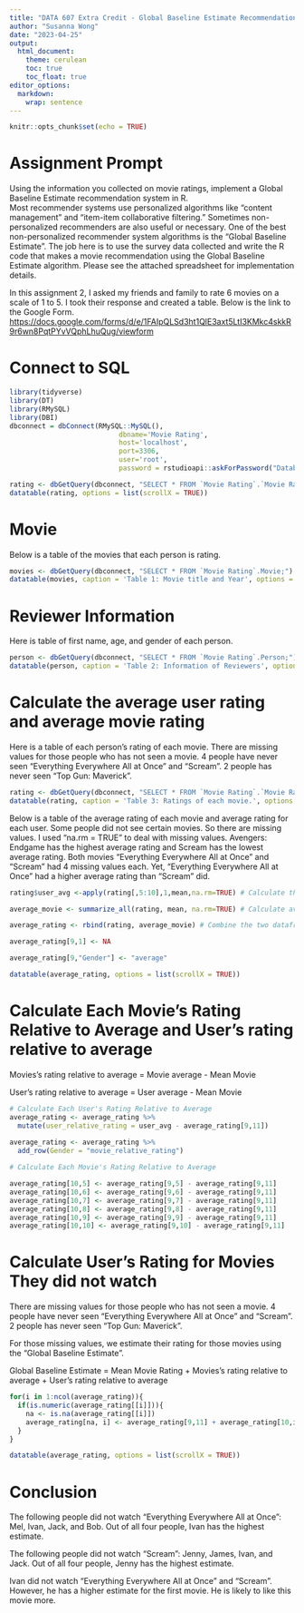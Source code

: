```yaml
---
title: "DATA 607 Extra Credit - Global Baseline Estimate Recommendation System"
author: "Susanna Wong"
date: "2023-04-25"
output:
  html_document:
    theme: cerulean
    toc: true
    toc_float: true
editor_options: 
  markdown: 
    wrap: sentence
---
```


```r
knitr::opts_chunk$set(echo = TRUE)
```

# Assignment Prompt

Using the information you collected on movie ratings, implement a Global Baseline Estimate recommendation system in R.  
Most recommender systems use personalized algorithms like “content management” and “item-item collaborative filtering.” Sometimes non-personalized recommenders are also useful or necessary. One of the best non-personalized recommender system algorithms is the “Global Baseline Estimate".
The job here is to use the survey data collected and write the R code that makes a movie recommendation using the Global Baseline Estimate algorithm.  Please see the attached spreadsheet for implementation details.

In this assignment 2, I asked my friends and family to rate 6 movies on a scale of 1 to 5. I took their response and created a table. Below is the link to the Google Form. <https://docs.google.com/forms/d/e/1FAIpQLSd3ht1QlE3axt5LtI3KMkc4skkR9r6wn8PqtPYvVQphLhuQug/viewform>

# Connect to SQL

```r
library(tidyverse)
library(DT)
library(RMySQL)
library(DBI)
dbconnect = dbConnect(RMySQL::MySQL(),
                           dbname='Movie Rating',
                           host='localhost',
                           port=3306,
                           user='root',
                           password = rstudioapi::askForPassword("Database password"))

rating <- dbGetQuery(dbconnect, "SELECT * FROM `Movie Rating`.`Movie Rating`")
datatable(rating, options = list(scrollX = TRUE))
```

# Movie 
Below is a table of the movies that each person is rating.

```r
movies <- dbGetQuery(dbconnect, "SELECT * FROM `Movie Rating`.Movie;")
datatable(movies, caption = 'Table 1: Movie title and Year', options = list(scrollX = TRUE))
```

# Reviewer Information 
Here is table of first name, age, and gender of each person.

```r
person <- dbGetQuery(dbconnect, "SELECT * FROM `Movie Rating`.Person;")
datatable(person, caption = 'Table 2: Information of Reviewers', options = list(scrollX = TRUE))
```

# Calculate the average user rating and average movie rating
Here is a table of each person's rating of each movie. There are missing values for those people who has not seen a movie. 4 people have never seen "Everything Everywhere All at Once" and "Scream". 2 people has never seen "Top Gun: Maverick".

```r
rating <- dbGetQuery(dbconnect, "SELECT * FROM `Movie Rating`.`Movie Rating`")
datatable(rating, caption = 'Table 3: Ratings of each movie.', options = list(scrollX = TRUE))
```

Below is a table of the average rating of each movie and average rating for each user. Some people did not see certain movies. So there are missing values. I used "na.rm = TRUE" to deal with missing values. Avengers: Endgame has the highest average rating and Scream has the lowest average rating. Both movies "Everything Everywhere All at Once" and "Scream" had 4 missing values each. Yet, "Everything Everywhere All at Once" had a higher average rating than "Scream" did.

```r

rating$user_avg <-apply(rating[,5:10],1,mean,na.rm=TRUE) # Calculate the average user rating

average_movie <- summarize_all(rating, mean, na.rm=TRUE) # Calculate average movie rating in a separate dataframe (Calculate the mean of each column)

average_rating <- rbind(rating, average_movie) # Combine the two dataframes above

average_rating[9,1] <- NA

average_rating[9,"Gender"] <- "average"

datatable(average_rating, options = list(scrollX = TRUE))
```

# Calculate Each Movie's Rating Relative to Average and User's rating relative to average

Movies's rating relative to average = Movie average - Mean Movie

User's rating relative to average = User average - Mean Movie

```r
# Calculate Each User's Rating Relative to Average 
average_rating <- average_rating %>%
  mutate(user_relative_rating = user_avg - average_rating[9,11])
  
average_rating <- average_rating %>% 
  add_row(Gender = "movie_relative_rating")

# Calculate Each Movie's Rating Relative to Average

average_rating[10,5] <- average_rating[9,5] - average_rating[9,11]
average_rating[10,6] <- average_rating[9,6] - average_rating[9,11]
average_rating[10,7] <- average_rating[9,7] - average_rating[9,11]
average_rating[10,8] <- average_rating[9,8] - average_rating[9,11]
average_rating[10,9] <- average_rating[9,9] - average_rating[9,11]
average_rating[10,10] <- average_rating[9,10] - average_rating[9,11]
```

# Calculate User's Rating for Movies They did not watch 

There are missing values for those people who has not seen a movie. 4 people have never seen "Everything Everywhere All at Once" and "Scream". 2 people has never seen "Top Gun: Maverick". 

For those missing values, we estimate their rating for those movies using the “Global Baseline Estimate". 

Global Baseline Estimate = Mean Movie Rating + Movies's rating relative to average + User's rating relative to average

```r
for(i in 1:ncol(average_rating)){
  if(is.numeric(average_rating[[i]])){
    na <- is.na(average_rating[[i]])
    average_rating[na, i] <- average_rating[9,11] + average_rating[10,i] + average_rating[na, 12]
  }
}

datatable(average_rating, options = list(scrollX = TRUE))
```

# Conclusion

The following people did not watch "Everything Everywhere All at Once": Mel, Ivan, Jack, and Bob. Out of all four people, Ivan has the highest estimate. 

The following people did not watch "Scream": Jenny, James, Ivan, and Jack. Out of all four people, Jenny has the highest estimate. 

Ivan did not watch "Everything Everywhere All at Once" and "Scream". However, he has a higher estimate for the first movie. He is likely to like this movie more. 
